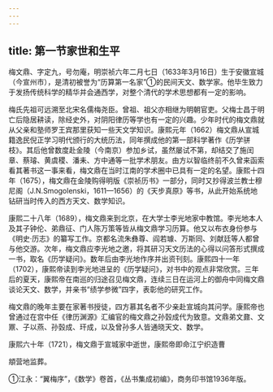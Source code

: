 ```yaml
---
---
---
```

title: 第一节家世和生平
---



梅文鼎、字定九，号勿庵，明崇祯六年二月七日（1633年3月16日）生于安徽宣城（今宣州市），是清初被誉为“历算第一名家”①的民间天文、数学家。他毕生致力于发扬传统科学的精华并会通西学，对整个清代的学术思想都有一定的影响。

梅氏先祖可远溯至北宋名儒梅尧臣。曾祖、祖父亦相继为明朝官吏。父梅士昌于明亡后隐居耕读，除经史外，对阴阳律历等学也有一定的兴趣。少年时代的梅文鼎就从父亲和塾师罗王宾那里获知一些天文学知识。康熙元年（1662）梅文鼎从宣城籍逸民倪正学习明代颁行的大统历法，同年撰成他的第一部科学著作《历学骈枝》。其后他曾数度赴金陵（今南京）参加乡试，虽然屡试不第，却结交了施闰章、蔡璿、黄虞稷、潘耒、方中通等一批学术朋友。由方以智临终前不久曾来函索看其著书这一事来看，梅文鼎在当时江南的学术圈中已具有一定的名望。康熙十四年（1675），梅文鼎在金陵购得明版《崇祯历书》一部分，同时又抄得波兰教士穆尼阁（J.N.Smogolenski，1611—1656）的《天步真原》等书，从此开始系统地钻研当时传入的西方天文、数学知识。

康熙二十八年（1689），梅文鼎来到北京，在大学士李光地家中教馆。李光地本人及其子钟伦、弟鼎征、门人陈万策等皆从梅文鼎学习历算。他又以布衣身份参与《明史·历志》的纂写工作。京都名流朱彝尊、阎若璩、万斯同、刘献廷等人都曾与他交游。次年，梅文鼎应李光地之邀，将其研习天文历法的心得以问答形式撰成一书，取名《历学疑问》。数年后由李光地作序并出资刊刻。康熙四十一年（1702），康熙帝读到李光地进呈的《历学疑问》，对书中的观点非常欣赏。三年后的夏天，康熙帝在南巡的归途召见梅文鼎，连续三日在运河上的御舟中同梅文鼎谈论天文、数学，并亲书“绩学参微”四字，表彰他的研究工作。

梅文鼎的晚年主要在家著书授徒，四方慕其名者不少亲赴宣城向其问学。康熙帝也曾通过在宫中任《律历渊源》汇编官的梅文鼎之孙瑴成代为致意。文鼎弟文鼐、文鼏、子以燕、孙瑴成、玕成，以及曾孙多人皆通晓天文、数学。

康熙六十年（1721），梅文鼎于宣城家中逝世，康熙帝即命江宁织造曹

頫营地监葬。

①江永：“翼梅序”，《数学》卷首，《丛书集成初编》，商务印书馆1936年版。